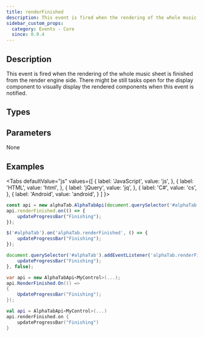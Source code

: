 ```yaml
---
title: renderFinished
description: This event is fired when the rendering of the whole music sheet is finished.
sidebar_custom_props:
  category: Events - Core
  since: 0.9.4
---
```


<SinceBadge since="0.9.4" />


## Description
This event is fired when the rendering of the whole music sheet is finished from the render engine side. There might be still tasks open for
the display component to visually display the rendered components when this event is notified. 

<EventDescription metadata={metadata} />

## Types

<TypeTable>
    <TypeRow type="js" name="function()" />    
    <TypeRow type="net" name="Action" />    
    <TypeRow type="android" name="() -> Unit" />    
</TypeTable>

## Parameters
None

## Examples

<Tabs
  defaultValue="js"
  values={[
    { label: 'JavaScript', value: 'js', },
    { label: 'HTML', value: 'html', },
    { label: 'jQuery', value: 'jq', },
    { label: 'C#', value: 'cs', },
    { label: 'Android', value: 'android', }
  ]
}>
<TabItem value="js">

```js
const api = new alphaTab.AlphaTabApi(document.querySelector('#alphaTab'));
api.renderFinished.on(() => {
    updateProgressBar("Finishing");
});  
```

</TabItem>
<TabItem value="jq">

```js
$('#alphaTab').on('alphaTab.renderFinished', () => {
    updateProgressBar("Finishing");
});
```

</TabItem>
<TabItem value="html">

```js
document.querySelector('#alphaTab').addEventListener('alphaTab.renderFinished', (e) => {
    updateProgressBar("Finishing");
}, false);
```

</TabItem>
<TabItem value="cs">

```cs
var api = new AlphaTabApi<MyControl>(...);
api.RenderFinished.On(() => 
{
    UpdateProgressBar("Finishing");
});
```

</TabItem>
<TabItem value="android">

```kotlin
val api = AlphaTabApi<MyControl>(...)
api.renderFinished.on { 
    updateProgressBar("Finishing")
}
```

</TabItem>
</Tabs>